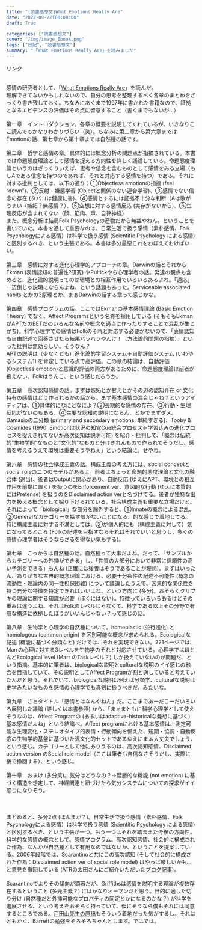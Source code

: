```yaml
---
title: "[読書感想文]What Emotions Really Are"
date: "2022-09-22T00:00:00"
draft: True

categories: ["読書感想文"]
cover: "/img/image_Ebook.png"
tags: ["日記", "読書感想文"]
summary: "「What Emotions Really Are」を読みました"
---
```


<script type="text/javascript" src="//ajax.googleapis.com/ajax/libs/jquery/3.1.1/jquery.min.js"></script>
<script language="JavaScript">
$(document).ready( function () {
   $("a[href^='http']:not([href*='" + location.hostname + "'])").attr('target', '_blank');
})
</script>
<!-- START MoshimoAffiliateEasyLink -->
<script type="text/javascript">
(function(b,c,f,g,a,d,e){b.MoshimoAffiliateObject=a;
b[a]=b[a]||function(){arguments.currentScript=c.currentScript
||c.scripts[c.scripts.length-2];(b[a].q=b[a].q||[]).push(arguments)};
c.getElementById(a)||(d=c.createElement(f),d.src=g,
d.id=a,e=c.getElementsByTagName("body")[0],e.appendChild(d))})
(window,document,"script","//dn.msmstatic.com/site/cardlink/bundle.js?20220329","msmaflink");
msmaflink({"n":"What Emotions Really Are: The Problem of Psychological Categories (Science and Its Conceptual Foundations series Book 1997) (English Edition)","b":"","t":"","d":"https:\/\/m.media-amazon.com","c_p":"","p":["\/images\/I\/51dI+kLHWpL._SL500_.jpg"],"u":{"u":"https:\/\/www.amazon.co.jp\/dp\/B001BWRA3G","t":"amazon","r_v":""},"v":"2.1","b_l":[{"id":1,"u_tx":"Amazonで見る","u_bc":"#f79256","u_url":"https:\/\/www.amazon.co.jp\/dp\/B001BWRA3G","a_id":1842760,"p_id":170,"pl_id":27060,"pc_id":185,"s_n":"amazon","u_so":1},{"id":2,"u_tx":"楽天市場で見る","u_bc":"#f76956","u_url":"https:\/\/search.rakuten.co.jp\/search\/mall\/What%20Emotions%20Really%20Are%3A%20The%20Problem%20of%20Psychological%20Categories%20(Science%20and%20Its%20Conceptual%20Foundations%20series%20Book%201997)%20(English%20Edition)\/","a_id":1824263,"p_id":54,"pl_id":27059,"pc_id":54,"s_n":"rakuten","u_so":2},{"id":3,"u_tx":"Yahoo!ショッピングで見る","u_bc":"#66a7ff","u_url":"https:\/\/shopping.yahoo.co.jp\/search?first=1\u0026p=What%20Emotions%20Really%20Are%3A%20The%20Problem%20of%20Psychological%20Categories%20(Science%20and%20Its%20Conceptual%20Foundations%20series%20Book%201997)%20(English%20Edition)","a_id":1845435,"p_id":1225,"pl_id":27061,"pc_id":1925,"s_n":"yahoo","u_so":3}],"eid":"0pjAo","s":"s"});
</script>
<div id="msmaflink-0pjAo">リンク</div>
<!-- MoshimoAffiliateEasyLink END -->


<br>感情の研究者として、「[What Emotions Really Are](https://amzn.to/3DLSROw)」を読んだ。
<br>
理解できてないかもしれないので、自分の思考を整理するべく各章のまとめをざっくり書き残しておく。ちなみにあくまで1997年に書かれた書籍なので、証拠となるエビデンスの評価はその点に留意すること（書くまでもないが…）<br>
<br>
第一章　イントロダクション。各章の概要を説明してくれているが、いきなりここ読んでもかなりわかりづらい（笑）。ちなみに第二章から第六章まではEmotionの話、第七章から第十章までは自然種の話です。<br>
<br>
第二章　哲学と感情の章。具体的には概念分析の問題点が指摘されている。本書では命題態度理論として感情を捉える方向性を詳しく議論している。命題態度理論というのはざっくりいえば、思考や信念を含むものとして感情をみる立場（もしAである信念を持つのであれば、それと対応する感情を持つ）である。それに対する批判としては、以下の通り：①Objectless emotionの指摘 (feel “down”)、②反射・嫌悪学習 (Objectと関係のない連合学習)、③感情でない信念の存在 (タバコは健康に害)、④感情とするには証拠不十分な判断（Aは歌がうまい→嫉妬？無感情？）、⑤空想に対する感情反応 (実存がないから)、⑥生理反応が含まれてない（顔、筋肉、声、自律神経）<br>
また、概念分析は結局Folk Psychologyの産物だから無益やねん。ということを書いていた。本書を通して重要なのは、日常生活で扱う感情（素朴感情、Folk Psychologyによる感情）は科学で扱う感情 (Scientific Psychology による感情) と区別するべき、という主張である。本書は多分最悪これをおぼえておけばいい。<br>
<br>
第三章　感情に対する進化心理学的アプローチの章。Darwinの話とそれからEkman (表情認知の普遍性?研究) やPultickやら心理学者の話。発達の観点も含めると、進化論的説明ってのは環境との相互作用でいろいろあるよね。「適応」一辺倒じゃ説明にならんよね、という話題もあった。Serviceable associated habits とかの3原理とか、まぁDarwinの話する章って感じかな。<br>
<br>
第四章　感情プログラムの話。ここではEkmanの基本感情理論 (Basic Emotion Theory) でなく、Affect Programsという名称を採用している (そもそもEkmanがAPTだのBETだのいろんな名前や概念を適当に作ったりすることで混乱が生じがち)。科学心理学での感情はFolkのそれと対応する必要がないので、「表情認知も自由記述で回答させたら結果バラバラやんけ！（方法論的問題の指摘）」といった批判は無効らしい。そうなん？<br>
APTの説明は（少なくとも）進化論的学習システム＋自動評価システム (いわゆるシステム1) を肯定している点で高評価。この章の結論は、自動評価 (Objectless emotion)と意識的評価の両方があるために、命題態度理論は前者が扱えない、Folkはうんこ、という感じだろうか。<br>
<br>
第五章　高次認知感情の話。まずは嫉妬とか甘えとかその辺の認知介在 or 文化特有の感情はどう作られるかの話から。まず基本感情の混合じゃね？というアイディアは、①具体的になにとなによ？②長期的な感情の存在、③行動・生理反応がないのもある、④主要な認知の説明にならん、とかでまずダメ。Damasioの二分類 (primary and secondary emotions: 単純すぎる)、Tooby & Cosmides (1990: Emotionは状況の知覚Cue統合プロセス←学習込みの進化プロセスを捉えきれてないが高次認知は説明可能) を紹介・批判して、「概念は伝統的”生物学的”なものと”文化的”なものと分けきれんもので作られてそうだし、感情を考えるうえで環境は重要そうやねぇ」という結論に。せやね。<br>
<br>
第六章　感情の社会構成主義の話。構成主義の考え方には、social conceptとsocial roleの二つのモデルがあるよ。前者はちょっと命題的態度理論と文化の融合体 (適当)、後者はOutputに関心があり、自動反応 (ゆえにAPT、環境との相互作用を前提に置く) を扱うのをEnforcement ver、意図的な行動 (ゆえに本質的にはPretense) を扱うのをDisclaimed action verと名づけてる。後者が独特な出力を扱える概念として掘り下げられている。社会構成主義も重要な立場だけど、それによって「biological」な部分を除外すると、①Innateの概念による混乱、②Generalなカテゴリーを探す気がないことになる、的な感じで着地してる。特に構成主義に対する不満としては、②が個人的にも（構成主義に対して）気になってるところ (Folkの記述を目指すならそれはそれでいいと思うし、多くの感情心理学者はそうならざるを得ない気もする)。<br>
<br>
第七章　こっからは自然種の話。自然種って大事だよね。だって、「サンプルからカテゴリーへの外挿ができる」し、「性質の大部分において非常に信頼性の高い予測をできる」もんね (正確には後者はそうであることが理想)。まずはいったん、ありがちな古典的概念理論における、必要十分条件の記述不可能性 (概念の流動性・理論内の同一性担保困難) について議論したうえで、因果的な関係性を持つ充分な特徴を特定できればいいよね、という方向に (多分)。おそらくクリプキの理論に関する知識が必要（ぼくにはない）。特徴っていろいろあるけどその重みは違うよね、それはFolkのレベルじゃなくて、科学である以上その分野で有用な構造に依拠したほうがいいんじゃない？って感じの話。<br>
<br>
第八章　生物学と心理学の自然種について。homoplastic (並行進化) とhomologous (common origin) を区別可能な概念が求められる。Ecologicalな記述 (機能に基づく分類など) だけでは、それを実現できない。221ページでは、Marrの心理に対する3レベルを生物学のそれと対応させている。心理学ではほとんどEcological level (Marr のTaskレベル？) しか扱えていないのが問題だ、という指摘。基本的に筆者は、biologicalな説明とculturalな説明のイイ感じの融合を目指していて、その説明としてAffect Programが割と適していると考えていたんだと思う。それでいて、biologicalな説明は例えば分類学、culturalな説明は史学みたいなものを感情の心理学でも真剣に扱うべきだ、みたいな。<br>
<br>
第九章　さぁタイトル「感情とはなんやねん」だ。ここまであーだこーだいろいろ展開した議論 (詳しくは本書参照) から、「まぁまともに科学心理学として使えそうなのは、Affect Programの (あるいはadaptive-historicalな発想に基づく) 基本感情だよね」という結論へ。Affect programにおける基本感情は、測定可能な生理変化・ステレオタイプ的表情・行動傾向を備えた、短期・協調・自動反応の生物学的基盤に基づいた汎文化的セットであるゆえにまぁ大丈夫でしょう、という感じ。カテゴリーとして他にありうるのは、高次認知感情、Disclaimed action version のSocial role model（ここは筆者も自信なさそうだし、実際に後で撤回する）、という感じ。<br>
<br>
第十章　おまけ (多分笑)。気分はどうなの？→階層的な機能 (not emotion) に基づく構造を想定して、神経関連と紐づけたら気分システムについての探求がイイ感じになりそう。<br>
<br>
<br>
<br>
まとめると、多分2点 (ほんまか？)。日常生活で扱う感情（素朴感情、Folk Psychologyによる感情）は科学で扱う感情 (Scientific Psychology による感情) と区別するべき、という主張が一つ。もう一つはそれを踏まえた今後の方向性。科学的な感情の概念として、感情プログラム、高次認知感情、社会的に構成された作為、なんかが自然種として有用なのではないか、ということを提案している。2006年段階では、Scarantinoと共にこの高次認知 (そして社会的に構成された作為：Disclaimed action ver of social role model) はやっぱ厳しいかも…と意見を撤回している (ATRの太田さんにご紹介いただいた[ブログ記事](https://philosophyofbrains.com/2006/11/27/emotions-and-natural-kinds.aspx))。<br>
<br>
Scarantinoでよりその傾向が顕著だが、Griffithsは感情を説明する理論が複数存在するということ (多元主義？) にはかなりオープンだと思う。目的に適した切り分け (自然種だと外挿可能なプロパティの同定とかになるのかな？) が科学を進展させる、という考えをおそらく持っていて、仮にそうなら僕もそれには同意するところである。[戸田山先生の原稿](https://www.jstage.jst.go.jp/article/ems/6/1/6_ES613/_article/-char/ja/)もそういう着地だった気がするし。それはともかく、Barrettの勉強をそろそろちゃんとします。ではでは。
<br>
<br><br>

